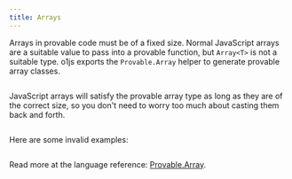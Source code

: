 ```yaml
---
title: Arrays
---
```


Arrays in provable code must be of a fixed size. Normal JavaScript arrays are a suitable value to pass into a provable function, but
`Array<T>` is not a suitable type. o1js exports the `Provable.Array` helper to generate provable array classes.

```ts file=../snippets/arrays/arrays.ts start=start_provable_array end=end_provable_array

```

JavaScript arrays will satisfy the provable array type as long as they are of the correct size, so you don't need to worry too much about
casting them back and forth.

```ts file=../snippets/arrays/arrays.ts start=start_in_witness end=end_in_witness

```

Here are some invalid examples:

```ts file=../snippets/arrays/arrays.ts start=start_invalid_examples end=end_invalid_examples

```

Read more at the language reference: [Provable.Array](/api-reference/variables/Provable.mdx#array).
